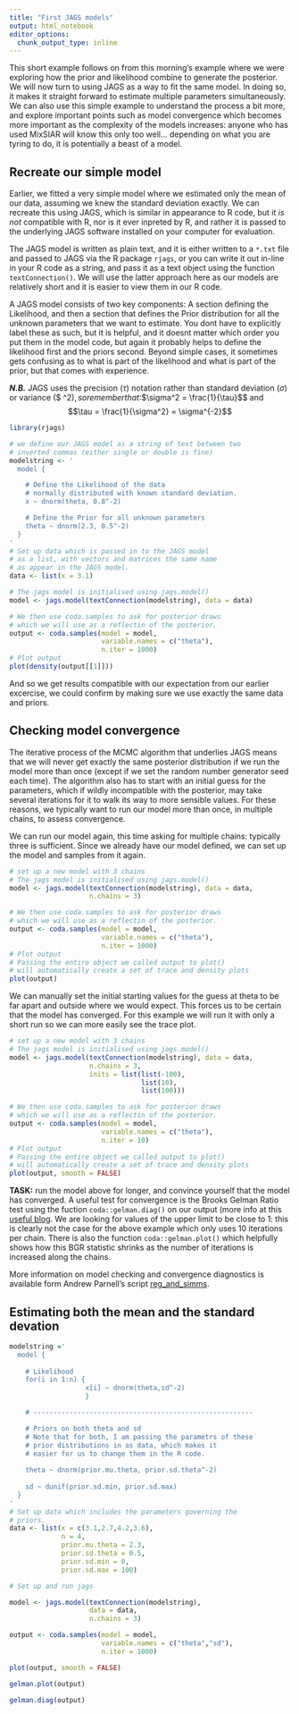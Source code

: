 ```yaml
---
title: "First JAGS models"
output: html_notebook
editor_options: 
  chunk_output_type: inline
---
```


This short example follows on from this morning's example where we were exploring how the prior and likelihood combine to generate the posterior. We will now turn to using JAGS as a way to fit the same model. In doing so, it makes it straight forward to estimate multiple parameters simultaneously. We can also use this simple example to understand the process a bit more, and explore important points such as model convergence which becomes more important as the complexity of the models increases: anyone who has used MixSIAR will know this only too well... depending on what you are tyring to do, it is potentially a beast of a model.

## Recreate our simple model

Earlier, we fitted a very simple model where we estimated only the mean of our data, assuming we knew the standard deviation exactly. We can recreate this using JAGS, which is similar in appearance to R code, but it *is not* compatible with R, nor is it ever inpreted by R, and rather it is passed to the underlying JAGS software installed on your computer for evaluation. 

The JAGS model is written as plain text, and it is either written to a `*.txt` file and passed to JAGS via the R package `rjags`, or you can write it out in-line in your R code as a string, and pass it as a text object using the function `textConnection()`. We will use the latter approach here as our models are relatively short and it is easier to view them in our R code.

A JAGS model consists of two key components: A section defining the Likelihood, and then a section that defines the Prior distribution for all the unknown parameters that we want to estimate. You dont have to explicitly label these as such, but it is helpful, and it doesnt matter which order you put them in the model code, but again it probably helps to define the likelihood first and the priors second. Beyond simple cases, it sometimes gets confusing as to what is part of the likelihood and what is part of the prior, but that comes with experience.

*__N.B.__* JAGS uses the precision ($\tau$) notation rather than standard deviation ($\sigma$) or variance ($ \sigma^2$) , so remember that:
$$\sigma^2 = \frac{1}{\tau}$$
and
$$\tau = \frac{1}{\sigma^2} = \sigma^{-2}$$

```r
library(rjags)

# we define our JAGS model as a string of text between two
# inverted commas (either single or double is fine)
modelstring <- '
  model {

    # Define the Likelihood of the data
    # normally distributed with known standard deviation.
    x ~ dnorm(theta, 0.8^-2)

    # Define the Prior for all unknown parameters
    theta ~ dnorm(2.3, 0.5^-2)
  }
'
# Set up data which is passed in to the JAGS model
# as a list, with vectors and matrices the same name
# as appear in the JAGS model.
data <- list(x = 3.1)

# The jags model is initialised using jags.model()
model <- jags.model(textConnection(modelstring), data = data)

# We then use coda.samples to ask for posterior draws
# which we will use as a reflectin of the posterior.
output <- coda.samples(model = model, 
                       variable.names = c("theta"), 
                       n.iter = 1000)
# Plot output
plot(density(output[[1]]))
```

And so we get results compatible with our expectation from our earlier excercise, we could confirm by making sure we use exactly the same data and priors.

## Checking model convergence

The iterative process of the MCMC algorithm that underlies JAGS means that we will never get exactly the same posterior distribution if we run the model more than once (except if we set the random number generator seed each time). The algorithm also has to start with an initial guess for the parameters, which if wildly incompatible with the posterior, may take several iterations for it to walk its way to more sensible values. For these reasons, we typically want to run our model more than once, in multiple chains, to assess convergence.

We can run our model again, this time asking for multiple chains: typically three is sufficient. Since we already have our model defined, we can set up the model and samples from it again.

```r

# set up a new model with 3 chains
# The jags model is initialised using jags.model()
model <- jags.model(textConnection(modelstring), data = data, 
                    n.chains = 3)

# We then use coda.samples to ask for posterior draws
# which we will use as a reflectin of the posterior.
output <- coda.samples(model = model, 
                       variable.names = c("theta"), 
                       n.iter = 1000)
# Plot output
# Passing the entire object we called output to plot()
# will automatically create a set of trace and density plots
plot(output)


```

We can manually set the initial starting values for the guess at theta to be far apart and outside where we would expect. This forces us to be certain that the model has converged. For this example we will run it with only a short run so we can more easily see the trace plot.

```r

# set up a new model with 3 chains
# The jags model is initialised using jags.model()
model <- jags.model(textConnection(modelstring), data = data, 
                    n.chains = 3,
                    inits = list(list(-100),
                                 list(10),
                                 list(100)))

# We then use coda.samples to ask for posterior draws
# which we will use as a reflectin of the posterior.
output <- coda.samples(model = model, 
                       variable.names = c("theta"), 
                       n.iter = 10)
# Plot output
# Passing the entire object we called output to plot()
# will automatically create a set of trace and density plots
plot(output, smooth = FALSE)


```

**TASK:** run the model above for longer, and convince yourself that the model has converged. A useful test for convergence is the Brooks Gelman Ratio test using the fuction `coda::gelman.diag()` on our output (more info at this [useful blog](https://theoreticalecology.wordpress.com/2011/12/09/mcmc-chain-analysis-and-convergence-diagnostics-with-coda-in-r/). We are looking for values of the upper limit to be close to 1: this is clearly not the case for the above example which only uses 10 iterations per chain. There is also the function `coda::gelman.plot()` which helpfully shows how this BGR statistic shrinks as the number of iterations is increased along the chains.

More information on model checking and convergence diagnostics is available form Andrew Parnell's script [reg_and_simms](https://cdn.rawgit.com/andrewcparnell/simms_course/9f772e8a/ap_notes/reg_and_simms/reg_and_simms.pdf).


## Estimating both the mean and the standard devation

```r
modelstring ='
  model {
    
    # Likelihood
    for(i in 1:n) { 
                   x[i] ~ dnorm(theta,sd^-2) 
                   }

    # -------------------------------------------------------

    # Priors on both theta and sd
    # Note that for both, I am passing the parametrs of these
    # prior distributions in as data, which makes it 
    # easier for us to change them in the R code.
    
    theta ~ dnorm(prior.mu.theta, prior.sd.theta^-2)
    
    sd ~ dunif(prior.sd.min, prior.sd.max)
  }
'
# Set up data which includes the parameters governing the 
# priors.
data <- list(x = c(3.1,2.7,4.2,3.6), 
             n = 4,
             prior.mu.theta = 2.3,
             prior.sd.theta = 0.5,
             prior.sd.min = 0,
             prior.sd.max = 100)

# Set up and run jags

model <- jags.model(textConnection(modelstring), 
                    data = data, 
                    n.chains = 3)

output <- coda.samples(model = model,
                       variable.names = c("theta","sd"), 
                       n.iter = 1000)

plot(output, smooth = FALSE)

gelman.plot(output)

gelman.diag(output)

```



